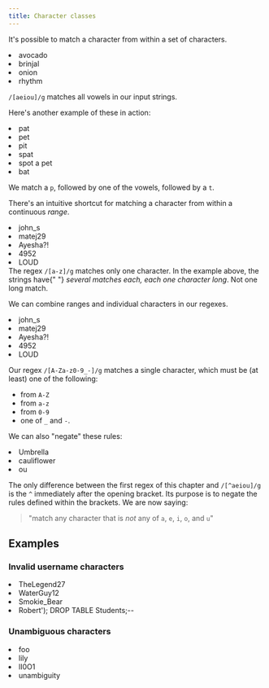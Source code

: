 ```yaml
---
title: Character classes
---
```


It's possible to match a character from within a set of characters.

<Example regex={/[aeiou]/g}>
    <li>avocado</li>
    <li>brinjal</li>
    <li>onion</li>
    <li>rhythm</li>
</Example>

`/[aeiou]/g` matches all vowels in our input strings.

Here's another example of these in action:

<Example regex={/p[aeiou]t/g}>
    <li>pat</li>
    <li>pet</li>
    <li>pit</li>
    <li>spat</li>
    <li>spot a pet</li>
    <li>bat</li>
</Example>

We match a `p`, followed by one of the vowels, followed by a `t`.

There's an intuitive shortcut for matching a character from within a continuous _range_.

<Example regex={/[a-z]/g}>
    <li>john_s</li>
    <li>matej29</li>
    <li>Ayesha?!</li>
    <li>4952</li>
    <li>LOUD</li>
</Example>
<Warning>
    The regex <code>/[a-z]/g</code> matches only one character. In the example
    above, the strings have{" "}
    <em>several matches each, each one character long</em>. Not one long match.
</Warning>

We can combine ranges and individual characters in our regexes.

<Example regex={/[A-Za-z0-9_-]/g}>
    <li>john_s</li>
    <li>matej29</li>
    <li>Ayesha?!</li>
    <li>4952</li>
    <li>LOUD</li>
</Example>

Our regex `/[A-Za-z0-9_-]/g` matches a single character, which must be (at least) one of the following:

-   from `A-Z`
-   from `a-z`
-   from `0-9`
-   one of `_` and `-`.

We can also "negate" these rules:

<Example regex={/[^aeiou]/g}>
    <li>Umbrella</li>
    <li>cauliflower</li>
    <li>ou</li>
</Example>

The only difference between the first regex of this chapter and `/[^aeiou]/g` is the `^` immediately after the opening bracket. Its purpose is to negate the rules defined within the brackets. We are now saying:

> "match any character that is _not_ any of `a`, `e`, `i`, `o`, and `u`"

## Examples

### Invalid username characters

<Example regex={/[^a-zA-Z_0-9-]/g}>
    <li>TheLegend27</li>
    <li>WaterGuy12</li>
    <li>Smokie_Bear</li>
    <li>Robert'); DROP TABLE Students;--</li>
</Example>

### Unambiguous characters

<Example regex={/[A-HJ-NP-Za-kmnp-z2-9]/g}>
    <li>foo</li>
    <li>lily</li>
    <li>lI0O1</li>
    <li>unambiguity</li>
</Example>
